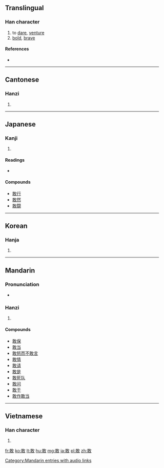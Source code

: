 ==Translingual==

===Han character===
{{Han char|rn=66|rad=攴|as=07|asj=08|sn=11|snj=12|four=1814<sub>0</sub>|canj=一十人大 (MJOK), 弓十人大 (NJOK)}}

# to [[dare]], [[venture]]
# [[bold]], [[brave]]

====References====
* {{Han ref|kx=0472.260|dkj=13260|dj=0825.130|hdz=21463.090|uh=6562|ud=25954|bh=B4B1|bd=46257}}

----

==Cantonese==

===Hanzi===
{{yue-hanzi|jyut=|y=gam2}}

# {{defn|lang=yue|sort=攴07}}

----

==Japanese==

===Kanji===
{{ja-kanji|rs=攵12|grade=7}}

# {{defn|lang=ja|sort=攴08}}

====Readings====
* {{ja-readings|on=[[かん]] (kan)|kun=[[あえて]] (aete)}}

====Compounds====
* [[敢行]]
* [[敢然]]
* [[敢闘]]

----

==Korean==

===Hanja===
{{ko-hanja|hangeul=감|eumhun=감히|rv=gam|mr=kam|y=kam}}

# {{defn|lang=ko|sort=攴07}}

----

==Mandarin==

===Pronunciation===
* {{audio|zh-gǎn.ogg|audio}}

===Hanzi===
{{cmn-hanzi|pin=[[gǎn]] ([[gan3]])|wg=kan<sup>3</sup>}}

# {{defn|lang=cmn|sort=攴07}}

====Compounds====
* [[敢保]]
* [[敢当]]
* [[敢怒而不敢言]]
* [[敢情]]
* [[敢请]]
* [[敢是]]
* [[敢死队]]
* [[敢问]]
* [[敢于]]
* [[敢作敢当]]

[[Category:Mandarin entries with audio links]]

----

==Vietnamese==

===Han character===
{{vi-hantu|[[cảm]], [[cám]], [[dám]]|rs=攴07}}

# {{defn|lang=vi|sort=攴07}}

[[fr:敢]]
[[ko:敢]]
[[lt:敢]]
[[hu:敢]]
[[mg:敢]]
[[ja:敢]]
[[pl:敢]]
[[zh:敢]]
